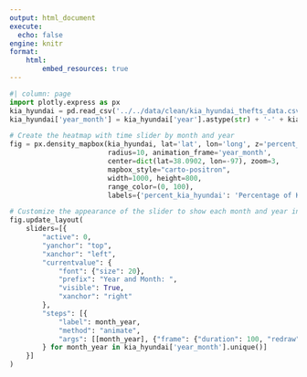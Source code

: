 ```yaml
---
output: html_document
execute:
  echo: false
engine: knitr
format:
    html:
        embed_resources: true
---
```


```python
#| column: page
import plotly.express as px
kia_hyundai = pd.read_csv('../../data/clean/kia_hyundai_thefts_data.csv')
kia_hyundai['year_month'] = kia_hyundai['year'].astype(str) + '-' + kia_hyundai['month']

# Create the heatmap with time slider by month and year
fig = px.density_mapbox(kia_hyundai, lat='lat', lon='long', z='percent_kia_hyundai',
                        radius=10, animation_frame='year_month',
                        center=dict(lat=38.0902, lon=-97), zoom=3,
                        mapbox_style="carto-positron",
                        width=1000, height=800,
                        range_color=(0, 100),
                        labels={'percent_kia_hyundai': 'Percentage of Kia/Hyundai Thefts'})

# Customize the appearance of the slider to show each month and year in text
fig.update_layout(
    sliders=[{
        "active": 0,
        "yanchor": "top",
        "xanchor": "left",
        "currentvalue": {
            "font": {"size": 20},
            "prefix": "Year and Month: ",
            "visible": True,
            "xanchor": "right"
        },
        "steps": [{
            "label": month_year,
            "method": "animate",
            "args": [[month_year], {"frame": {"duration": 100, "redraw": True}, "mode": "immediate", "transition": {"duration": 10}}]
        } for month_year in kia_hyundai['year_month'].unique()]
    }]
)
```
